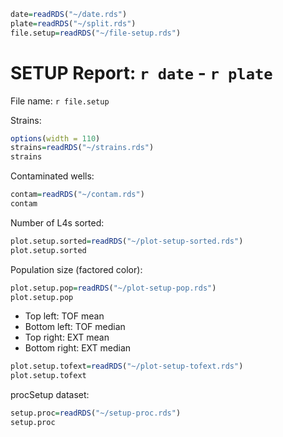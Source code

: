```r
date=readRDS("~/date.rds")
plate=readRDS("~/split.rds")
file.setup=readRDS("~/file-setup.rds")
```

SETUP Report: `r date` - `r plate`
========================================================
File name: `r file.setup`


Strains:
```r
options(width = 110)
strains=readRDS("~/strains.rds")
strains
```

Contaminated wells:
```r
contam=readRDS("~/contam.rds")
contam
```


Number of L4s sorted:
```r
plot.setup.sorted=readRDS("~/plot-setup-sorted.rds")
plot.setup.sorted
```



Population size (factored color):
```r
plot.setup.pop=readRDS("~/plot-setup-pop.rds")
plot.setup.pop
```


- Top left: TOF mean
- Bottom left: TOF median
- Top right: EXT mean
- Bottom right: EXT median
```r
plot.setup.tofext=readRDS("~/plot-setup-tofext.rds")
plot.setup.tofext
```


procSetup dataset:
```r
setup.proc=readRDS("~/setup-proc.rds")
setup.proc
```
